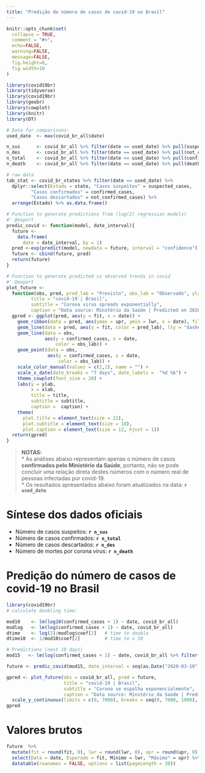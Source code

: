 ```yaml
---
title: "Predição do número de casos de covid-19 no Brasil"
---
```


```r
knitr::opts_chunk$set(
  collapse = TRUE,
  comment = "#>",
  echo=FALSE, 
  warning=FALSE, 
  message=FALSE, 
  fig.height=8, 
  fig.width=10
)
```

```r
library(covid19br)
library(tidyverse)
library(covid19br)
library(geobr)
library(cowplot)
library(knitr)
library(DT)

# Data for comparisons:
used_date  <- max(covid_br_all$date)

n_sus      <- covid_br_all %>% filter(date == used_date) %>% pull(suspected_cases)
n_des      <- covid_br_all %>% filter(date == used_date) %>% pull(not_confirmed_cases)
n_total    <- covid_br_all %>% filter(date == used_date) %>% pull(confirmed_cases)
n_death    <- covid_br_all %>% filter(date == used_date) %>% pull(deaths)

# raw data
tab_stat <- covid_br_states %>% filter(date == used_date) %>% 
  dplyr::select(Estado = state, "Casos suspeitos" = suspected_cases, 
         "Casos confirmados" = confirmed_cases,
         "Casos descartados" = not_confirmed_cases) %>% 
  arrange(Estado) %>% as.data.frame()
```

```r
# Function to generate predictions from (log(2) regression models)
#' @export
predic_covid <- function(model, date_interval){
  future <-
    data.frame(
      date = date_interval, by = 1)
  pred <-exp(predict(model, newdata = future, interval = "confidence"))
  future <- cbind(future, pred)
  return(future)
}

# Function to generate predicted vs observed trends in covid
#' @export
plot_future <-
  function(obs, pred, pred_lab = "Previsto", obs_lab = "Observado", ylab = "Casos confirmados covid-19", xlab = "Data",
         title = "covid-19 | Brazil",
         subtitle = "Corona virus spreads exponentially",
         caption = "Data source: Minstério da Saúde | Predicted on 2020-03-15") {
  gpred <- ggplot(pred, aes(y = fit, x = date)) +
    geom_ribbon(data = pred, aes(ymax = upr, ymin = lwr, x = date), fill = "gray", alpha = .5) +
    geom_line(data = pred, aes(y = fit, color = pred_lab), lty = "dashed") +
    geom_line(data = obs,
              aes(y = confirmed_cases, x = date,
                  color = obs_lab)) +
    geom_point(data = obs,
               aes(y = confirmed_cases, x = date,
                   color = obs_lab)) +
    scale_color_manual(values = c(2,1), name = "") +
    scale_x_date(date_breaks = "7 days", date_labels =  "%d %b") +
    theme_cowplot(font_size = 20) +
    labs(y = ylab,
         x = xlab,
         title = title,
         subtitle = subtitle,
         caption =  caption) +
    theme(
      plot.title = element_text(size = 22),
      plot.subtitle = element_text(size = 18),
      plot.caption = element_text(size = 12, hjust = 1))
  return(gpred)
}
```

> __NOTAS:__   
* As análises abaixo representam apenas o número de casos __confirmados pelo Ministério da Saúde__, portanto,
não se pode concluir uma relação direta destes números com o número real de pessoas infectadas por covid-19.  
* Os resultados apresentados abaixo foram atualizados na data: __`r used_date`__

# Síntese dos dados oficiais

* Número de casos suspeitos: __`r n_sus`__  
* Número de casos confirmados: __`r n_total`__  
* Número de casos descartados: __`r n_des`__  
* Número de mortes por corona vírus: __`r n_death`__  

# Predição do número de casos de covid-19 no Brasil

```r
library(covid19br)
# calculate doubling time:

mod10    <- lm(log10(confirmed_cases + 1) ~ date, covid_br_all)
modlog   <- lm(log(confirmed_cases + 1) ~ date, covid_br_all)
dtime    <- log(2)/modlog$coef[2]   # time to double
dtime10  <- 1/mod10$coef[2]         # time to x 10

# Predictions (next 10 days)
mod15   <- lm(log(confirmed_cases + 1) ~ date, covid_br_all %>% filter(date < "2020-03-16"))

future <- predic_covid(mod15, date_interval = seq(as.Date("2020-03-10"), as.Date("2020-03-26"), 1))

gpred <- plot_future(obs = covid_br_all, pred = future, 
                     title = "covid-19 | Brasil", 
                     subtitle = "Corona se espalha exponencialmente",
                     caption = "Data source: Minstério da Saúde | Predicted on 2020-03-16") +
  scale_y_continuous(limits = c(0, 7000), breaks = seq(0, 7000, 1000), labels = c(0, paste(seq(1,7,1), "mil")))
gpred
```

# Valores brutos

```r
future  %>% 
  mutate(fit = round(fit, 0), lwr = round(lwr, 0), upr = round(upr, 0)) %>% 
  select(Data = date, Esperado = fit, Mínimo = lwr, "Máximo" = upr) %>% 
  datatable(rownames = FALSE, options = list(pageLength = 30))
```

